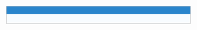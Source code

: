 <div style="float: {{{align}}}; border: 1px solid #aaa; border-collapse: collapse; width: {{{width}}}; margin-left: 1em; margin-bottom: 1em; color: black; background-color: #F8FCFF;">
<div style="color: white; background-color: #2985CC; text-align: center; padding: .25em; font-weight: bold; margin: 0;">{{{title}}}</div>
<div style="font-size: 91%; padding: 1em;">